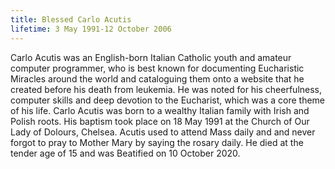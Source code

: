 ```yaml
---
title: Blessed Carlo Acutis
lifetime: 3 May 1991-12 October 2006
---
```


Carlo Acutis was an English-born Italian Catholic youth and amateur
computer programmer, who is best known for documenting Eucharistic Miracles around the world and
cataloguing them onto a website that he created before his death from leukemia. He was noted for his
cheerfulness, computer skills and deep devotion to the Eucharist, which was a core theme of his life.
Carlo Acutis was born to a wealthy Italian family with Irish and Polish roots. His baptism took place
on 18 May 1991 at the Church of Our Lady of Dolours, Chelsea. Acutis used to attend Mass daily and
and never forgot to pray to Mother Mary by saying the rosary daily. He died at the tender age of 15
and was Beatified on 10 October 2020.
